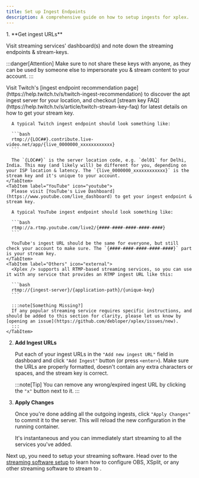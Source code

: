 ```yaml
---
title: Set up Ingest Endpoints
description: A comprehensive guide on how to setup ingests for xplex.
---
```


<Steps>
1. **Get ingest URLs**

   Visit streaming services' dashboard(s) and note down the streaming endpoints & stream-keys.

   :::danger[Attention]
   Make sure to not share these keys with anyone, as they can be used by someone else to impersonate you & stream content to your account.
   :::

   <Tabs>
    <TabItem label="Twitch" icon="twitch">
      Visit Twitch's [ingest endpoint recommendation page](https://help.twitch.tv/s/twitch-ingest-recommendation) to discover the apt ingest server for your location, and checkout [stream key FAQ](https://help.twitch.tv/s/article/twitch-stream-key-faq) for latest details on how to get your stream key.

      A typical Twitch ingest endpoint should look something like:

      ```bash
      rtmp://{LOC##}.contribute.live-video.net/app/{live_0000000_xxxxxxxxxxxx}
      ```

      The `{LOC##}` is the server location code, e.g. `del01` for Delhi, India. This may (and likely will) be different for you, depending on your ISP location & latency. The `{live_0000000_xxxxxxxxxxxx}` is the stream key and it's unique to your account.
    </TabItem>
    <TabItem label="YouTube" icon="youtube">
      Please visit [YouTube's Live Dashboard](https://www.youtube.com/live_dashboard) to get your ingest endpoint & stream key.

      A typical YouTube ingest endpoint should look something like:

      ```bash
      rtmp://a.rtmp.youtube.com/live2/{####-####-####-####-####}
      ```

      YouTube's ingest URL should be the same for everyone, but still check your account to make sure. The `{####-####-####-####-####}` part is your stream key.
    </TabItem>
    <TabItem label="Others" icon="external">
      <Xplex /> supports all RTMP-based streaming services, so you can use it with any service that provides an RTMP ingest URL like this:

      ```bash
      rtmp://{ingest-server}/{application-path}/{unique-key}
      ```

      :::note[Something Missing?]
      If any popular streaming service requires specific instructions, and should be added to this section for clarity, please let us know by [opening an issue](https://github.com/debloper/xplex/issues/new).
      :::
    </TabItem>
   </Tabs>

2. **Add Ingest URLs**

   Put each of your ingest URLs in the `"Add new ingest URL"` field in <Xplex isHQ="true" /> dashboard and click `"Add Ingest"` button (or press `<enter>`). Make sure the URLs are properly formatted, doesn't contain any extra characters or spaces, and the stream key is correct.

   :::note[Tip]
   You can remove any wrong/expired ingest URL by clicking the `"x"` button next to it.
   :::

3. **Apply Changes**
   
   Once you're done adding all the outgoing ingests, click `"Apply Changes"` to commit it to the <Xplex /> server. This will reload the new configuration in the running <Xplex /> container.

   It's instantaneous and you can immediately start streaming to all the services you've added.

</Steps>

Next up, you need to setup your streaming software. Head over to the [streaming software setup](/usage/streaming) to learn how to configure OBS, XSplit, or any other streaming software to stream to <Xplex />.

